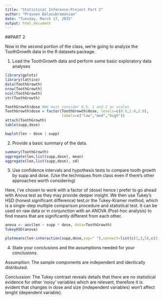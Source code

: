 ```yaml
---
title: "Statistical Inference-Project Part 2"
author: "Praveen Balasubramanian"
date: "Tuesday, March 17, 2015"
output: html_document
---
```

##PART 2

Now in the second portion of the class, we're going to analyze the ToothGrowth data in the R datasets package.

1. Load the ToothGrowth data and perform some basic exploratory data analyses 

```r
library(gplots)
library(lattice)
data(ToothGrowth)
nrow(ToothGrowth)
ncol(ToothGrowth)
str(ToothGrowth)
```

```r
ToothGrowth$dose #We must consider 0.5, 1 and 2 as scales
ToothGrowth$dose = factor(ToothGrowth$dose, levels=c(0.5,1.0,2.0),
                          labels=c("low","med","high"))
attach(ToothGrowth)
table(supp,dose)
```

```r
bwplot(len ~ dose | supp)
```



2. Provide a basic summary of the data.

```r
summary(ToothGrowth)
aggregate(len,list(supp,dose), mean)
aggregate(len,list(supp,dose), sd)
```

3. Use confidence intervals and hypothesis tests to compare tooth growth by supp and dose. (Use the techniques from class even if there's other approaches worth considering)

Here, i've chosen to work with a factor of (dose) hence i prefer to go ahead with Anova test as they may provide deeper insight. We then use Tukey's HSD (honest significant difference) test,or the Tukey-Kramer method, which is a single-step multiple comparison procedure and statistical test. It can be used on raw data or in conjunction with an ANOVA (Post-hoc analysis) to find means that are significantly different from each other. 

```r
anova <- aov(len ~ supp * dose, data=ToothGrowth)
TukeyHSD(anova)
```

```r
plotmeans(len~interaction(supp,dose,sep=" "),connect=list(c(1,3,5),c(2,4,6)),col=c("red","blue"),xlab="Dose and Supp Combination",main = "Interaction plot with 95% confidence intervals")
```

4. State your conclusions and the assumptions needed for your conclusions. 

Assumption: The sample components are independent and identically distributed.

Conclussion: The Tukey contrast reveals details that there are no statistical evidence for other 'noisy' variables which are relevant, therefore it is evident that changes in dose and size (independent variables) won't affect lenght (dependent variable).
